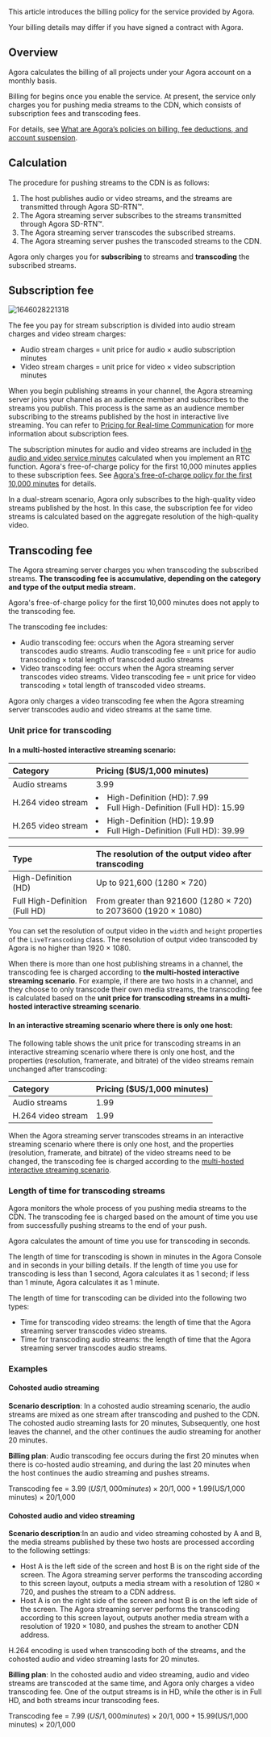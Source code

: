 
This article introduces the billing policy for the <Vg k="MPUSH" /> service provided by Agora.

Your billing details may differ if you have signed a contract with Agora.

## Overview

Agora calculates the billing of all projects under your Agora account on a monthly basis.

Billing for <Vg k="MPUSH" /> begins once you enable the <Vg k="MPUSH" /> service. At present, the <Vg k="MPUSH" /> service only charges you for pushing media streams to the CDN, which consists of subscription fees and transcoding fees.

For details, see [What are Agora’s policies on billing, fee deductions, and account suspension](./billing-policies).

## Calculation

The procedure for pushing streams to the CDN is as follows:

1. The host publishes audio or video streams, and the streams are transmitted through Agora SD-RTN™.
2. The Agora streaming server subscribes to the streams transmitted through Agora SD-RTN™.
3. The Agora streaming server transcodes the subscribed streams.
4. The Agora streaming server pushes the transcoded streams to the CDN.

Agora only charges you for **subscribing** to streams and **transcoding** the subscribed streams.

## Subscription fee

![1646028221318](https://web-cdn.agora.io/docs-files/1646028221318)

The fee you pay for stream subscription is divided into audio stream charges and video stream charges:

- Audio stream charges = unit price for audio × audio subscription minutes
- Video stream charges = unit price for video × video subscription minutes

When you begin publishing streams in your channel, the Agora streaming server joins your channel as an audience member and subscribes to the streams you publish. This process is the same as an audience member subscribing to the streams published by the host in interactive live streaming.  You can refer to [Pricing for Real-time Communication](/interactive-live-streaming/reference/pricing) for more information about subscription fees.

The subscription minutes for audio and video streams are included in [the audio and video service minutes](/interactive-live-streaming/reference/pricing) calculated when you implement an RTC function. Agora's free-of-charge policy for the first 10,000 minutes applies to these subscription fees. See [Agora's free-of-charge policy for the first 10,000 minutes](./billing-policies#agoras-free-of-charge-policy-for-the-first-10000-minutes) for details.

In a dual-stream scenario, Agora only subscribes to the high-quality video streams published by the host. In this case, the subscription fee for video streams is calculated based on the aggregate resolution of the high-quality video.

## Transcoding fee

The Agora streaming server charges you when transcoding the subscribed streams. **The transcoding fee is accumulative, depending on the category and type of the output media stream.**

Agora's free-of-charge policy for the first 10,000 minutes does not apply to the transcoding fee.

The transcoding fee includes:

- Audio transcoding fee: occurs when the Agora streaming server transcodes audio streams. Audio transcoding fee = unit price for audio transcoding × total length of transcoded audio streams
- Video transcoding fee: occurs when the Agora streaming server transcodes video streams. Video transcoding fee = unit price for video transcoding × total length of transcoded video streams.

Agora only charges a video transcoding fee when the Agora streaming server transcodes audio and video streams at the same time.

### Unit price for transcoding

#### In a multi-hosted interactive streaming scenario:

| Category | Pricing ($US/1,000 minutes) |
| :--------- | :------------------------------------ |
| Audio streams |3.99 |
| H.264 video stream |<li> High-Definition (HD): 7.99 </li><li>Full High-Definition (Full HD): 15.99 </li>|
| H.265 video stream |<li> High-Definition (HD): 19.99</li><li> Full High-Definition (Full HD): 39.99 </li>|

| Type | The resolution of the output video after transcoding |
| :---------------- | :----------------------------------------------------------- |
| High-Definition (HD) | Up to 921,600 (1280 × 720) |
| Full High-Definition (Full HD) | From greater than 921600 (1280 × 720) to 2073600 (1920 × 1080) |

You can set the resolution of output video in the `width` and `height` properties of the `LiveTranscoding` class. The resolution of output video transcoded by Agora  is no higher than 1920 × 1080.

When there is more than one host publishing streams in a channel, the transcoding fee is charged according to **the multi-hosted interactive streaming scenario**. For example, if there are two hosts in a channel, and they choose to only transcode their own media streams, the transcoding fee  is calculated based on the **unit price for transcoding streams in a multi-hosted interactive streaming scenario**.

#### In an interactive streaming scenario where there is only one host:

The following table shows the unit price for transcoding streams in an interactive streaming scenario where there is only one host, and the properties (resolution, framerate, and bitrate) of the video streams remain unchanged after transcoding:

| Category | Pricing ($US/1,000 minutes) |
| :--------- | :---------------- |
| Audio streams | 1.99|
| H.264 video stream | 1.99 |

When the Agora streaming server transcodes streams in an interactive streaming scenario where there is only one host, and the properties (resolution, framerate, and bitrate) of the video streams need to be changed, the transcoding fee is charged according to the [multi-hosted interactive streaming scenario](#unit-price-for-transcoding).

### Length of time for transcoding streams

Agora monitors the whole process of you pushing media streams to the CDN. The transcoding fee is charged based on the amount of time you use from successfully pushing streams to the end of your push.

Agora calculates the amount of time you use for transcoding in seconds.

The length of time for transcoding is shown in minutes in the Agora Console and in seconds in your billing details. If the length of time you use for transcoding is less than 1 second, Agora calculates it as 1 second; if less than 1 minute, Agora calculates it as 1 minute.

The length of time for transcoding can be divided into the following two types:

- Time for transcoding video streams: the length of time that the Agora streaming server transcodes video streams.
- Time for transcoding audio streams: the length of time that the Agora streaming server transcodes audio streams.

### Examples

#### Cohosted audio streaming

**Scenario description**: In a cohosted audio streaming scenario, the audio streams are mixed as one stream after transcoding and pushed to the CDN. The cohosted audio streaming lasts for 20 minutes,   Subsequently, one host leaves the channel, and the other continues the audio streaming for another 20 minutes.

**Billing plan**: Audio transcoding fee occurs during the first 20 minutes when there is co-hosted audio streaming, and during the last 20 minutes when the host continues the audio streaming and pushes streams.

Transcoding fee = 3.99 ($US/1,000 minutes) × 20/1,000 + 1.99 ($US/1,000 minutes) × 20/1,000

#### Cohosted audio and video streaming

**Scenario description**:In an audio and video streaming cohosted by A and B, the media streams published by these two hosts are processed according to the following settings:

- Host A is  the left side of the screen and host B is  on the right side of the screen. The Agora streaming server performs the transcoding according to this screen layout, outputs a media stream with a resolution of 1280 × 720, and pushes the stream to a CDN address.
- Host A is  on the right side of the screen and host B is  on the left side of the screen. The Agora streaming server performs the transcoding according to this screen layout, outputs another media stream with a resolution of 1920 × 1080, and pushes the stream to another CDN address.

H.264 encoding is used when transcoding both of the streams, and the cohosted audio and video streaming lasts for 20 minutes.

**Billing plan**: In the cohosted audio and video streaming, audio and video streams are transcoded at the same time, and Agora only charges a video transcoding fee. One of the output streams is in HD, while the other is in Full HD, and both streams incur transcoding fees.

Transcoding fee = 7.99 ($US/1,000 minutes) × 20/1,000 + 15.99 ($US/1,000 minutes) × 20/1,000